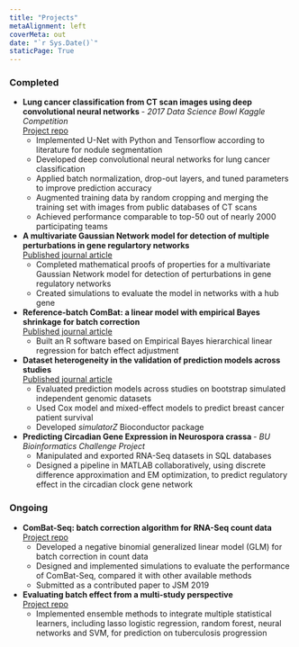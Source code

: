 ```yaml
---
title: "Projects"
metaAlignment: left
coverMeta: out
date: "`r Sys.Date()`"
staticPage: True
---
```


### Completed

* **Lung cancer classification from CT scan images using deep convolutional neural networks ** - *2017 Data Science Bowl Kaggle Competition*  
[Project repo](https://onlinelibrary.wiley.com/doi/epdf/10.1111/biom.12893)    
    + Implemented U-Net with Python and Tensorflow according to literature for nodule segmentation
    + Developed deep convolutional neural networks for lung cancer classification
    + Applied batch normalization, drop-out layers, and tuned parameters to improve prediction accuracy
    + Augmented training data by random cropping and merging the training set with images from public databases of CT scans
    + Achieved performance comparable to top-50 out of nearly 2000 participating teams


* **A multivariate Gaussian Network model for detection of multiple perturbations in gene regulartory networks**  
[Published journal article](https://onlinelibrary.wiley.com/doi/epdf/10.1111/biom.12893)    
    + Completed mathematical proofs of properties for a multivariate Gaussian Network model for detection of perturbations in gene regulatory networks
    + Created simulations to evaluate the model in networks with a hub gene
  

* **Reference-batch ComBat: a linear model with empirical Bayes shrinkage for batch correction**     
[Published journal article](https://bmcbioinformatics.biomedcentral.com/track/pdf/10.1186/s12859-018-2263-6)
<!--Batch effect refers to non-biological variations in gene expression of samples generated under different conditions in microarray experiments. The existence of batch effect jeopardizes comparability of samples in different batches, causes difficulty in combining data from multiple batches for further analysis. Many methods have been used to adjust batch effect. ComBat uses empirical Bayes method on an L/S model that effectively adjusts the batch effect, and remains robust to outliers and small size batches. This project intends to develop a tool based on ComBat that deals with such an issue, when we want to reserve information from one specific batch, and let all the other batches resemble it. This batch is referred to as the “reference batch”.-->
    + Built an R software based on Empirical Bayes hierarchical linear regression for batch effect adjustment


* **Dataset heterogeneity in the validation of prediction models across studies**  
[Published journal article](https://academic.oup.com/biostatistics/advance-article-abstract/doi/10.1093/biostatistics/kxy044/5092386?redirectedFrom=fulltext)
<!--Previous study has shown decline in prediction accuracy of prognostic algorithms used across studies, which is regarded as an obstacle of implementing academically developed models in clinical use. We addressed three sources of heterogeneity between data sets than might account for the influence, including covariate shift, gene expression covariance and true simulation model. We designed methods to test each hypothesis.-->
    + Evaluated prediction models across studies on bootstrap simulated independent genomic datasets
    + Used Cox model and mixed-effect models to predict breast cancer patient survival
    + Developed *simulatorZ* Bioconductor package


* **Predicting Circadian Gene Expression in Neurospora crassa ** - *BU Bioinformatics Challenge Project*
    + Manipulated and exported RNA-Seq datasets in SQL databases
    + Designed a pipeline in MATLAB collaboratively, using discrete difference approximation and EM optimization, to predict regulatory effect in the circadian clock gene network


### Ongoing

* **ComBat-Seq: batch correction algorithm for RNA-Seq count data**  
[Project repo](https://github.com/zhangyuqing/ComBat-seq)    
    + Developed a negative binomial generalized linear model (GLM) for batch correction in count data
    + Designed and implemented simulations to evaluate the performance of ComBat-Seq, compared it with other available methods
    + Submitted as a contributed paper to JSM 2019


* **Evaluating batch effect from a multi-study perspective**  
[Project repo](https://github.com/zhangyuqing/multistudy_batcheffect)    
    + Implemented ensemble methods to integrate multiple statistical learners, including lasso logistic regression, random forest, neural networks and SVM, for prediction on tuberculosis progression


<!--
## Copy number variation study of child non-syndromic intellectual disability
With microarray sample of children with NSID, a type of mental retardation, we detected the genetic variants and focused on pathways under different levels of FDR control. We validated our result using published related genes to prove the efficiency of micro-array data in detecting CNVs, and summarized new findings. We also inspected hot spots in the samples, which could lead to potential clinical use.

## Microarray study: therapies impact on membranous glomerulonephritis
We used HMM-based CNVhac software to detect genes related to Chinese and Western therapies. Gene Ontology and Pathway Analysis were performed and the variant regions were visualized. To combine information of CNV and SNP, we used a lasso-logistic regression model as a classifier of genes.
-->
